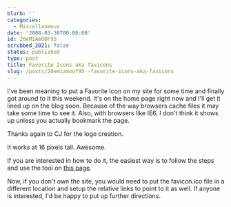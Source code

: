 ```yaml
---
blurb: ''
categories:
  - Miscellaneous
date: '2008-03-30T00:00:00'
id: 20eMIAmOOF95
scrubbed_2021: false
status: published
type: post
title: Favorite Icons aka favicons
slug: /posts/20emiamoof95--favorite-icons-aka-favicons
---
```


I've been meaning to put a Favorite Icon on my site for some time and finally got around to it this weekend. It's on the home page right now and I'll get it lined up on the blog soon. Because of the way browsers cache files it may take some time to see it. Also, with browsers like IE6, I don't think it shows up unless you actually bookmark the page. 

Thanks again to CJ for the logo creation. 

It works at 16 pixels tall. Awesome. 

If you are interested in how to do it, the easiest way is to follow the steps and use the tool on [this page](http://tools.dynamicdrive.com/favicon/). 

Now, if you don't own the site, you would need to put the favicon.ico file in a different location and setup the relative links to point to it as well. If anyone is interested, I'd be happy to put up further directions.
